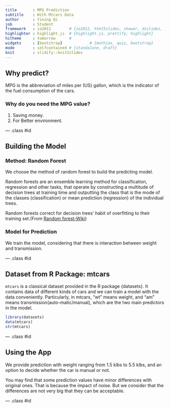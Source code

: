 ```yaml
---
title       : MPG Prediction
subtitle    : With Mtcars Data
author      : Yining Qi
job         : Student
framework   : io2012        # {io2012, html5slides, shower, dzslides, ...}
highlighter : highlight.js  # {highlight.js, prettify, highlight}
hitheme     : tomorrow      # 
widgets     : [bootstrap]            # {mathjax, quiz, bootstrap}
mode        : selfcontained # {standalone, draft}
knit        : slidify::knit2slides
---
```


## Why predict?

MPG is the abbreviation of miles per (US) gallon, which is the indicator of the fuel consumption of the cars. 

### Why do you need the MPG value?

1. Saving money.
2. For Better environment.

--- .class #id

## Building the Model

### Method: Random Forest

We choose the method of random forest to build the predicting model.

Random forests are an ensemble learning method for classification, regression and other tasks, that operate by constructing a multitude of decision trees at training time and outputting the class that is the mode of the classes (classification) or mean prediction (regression) of the individual trees. 

Random forests correct for decision trees' habit of overfitting to their training set.(From [Random forest-Wiki](https://en.wikipedia.org/wiki/Random_forest))


### Model for Prediction

We train the model, considering that there is interaction between weight and transmission. 

--- .class #id

## Dataset from R Package: mtcars

```mtcars``` is a classical dataset provided in the R package {datasets}. It contains data of different kinds of cars and we can train a model with the data conveniently. Particularly, in mtcars, "wt" means weight, and "am" means transmission(auto-matic/manual), which are the two main predictors in the model.
```r
library(datasets)
data(mtcars)
str(mtcars)
```

--- .class #id

## Using the App

We provide prediction with weight ranging from 1.5 klbs to 5.5 klbs, and an option to decide whether the car is manual or not. 

You may find that some prediction values have minor differences with original ones. That is because the impact of noise. But we consider that the differences are not very big that they can be acceptable.

--- .class #id